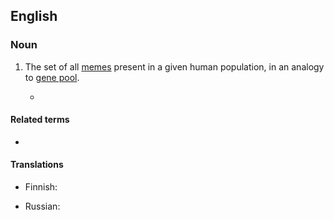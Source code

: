 ==English==
{{wikipedia}}

===Noun===
{{en-noun}}

# {{lb|en|philosophy}} The set of all [[memes]] present in a given human population, in an analogy to [[gene pool]].
#* {{quote-book|en|year=1976|author=Richard Dawkins|title=The Selfish Gene|passage=Just as genes propagate themselves in the gene pool by leaping from body to body via sperms or eggs, so memes propagate themselves in the '''meme pool''' by leaping from brain to brain via a process which, in the broad sense, can be called imitation.}}

====Related terms====
* {{l|en|gene pool}}

====Translations====
{{trans-top|philosophy: set of all memes in a given population}}
* Finnish: {{t|fi|meemipooli}}
{{trans-mid}}
* Russian: {{t|ru|мемофонд|m}}
{{trans-bottom}}